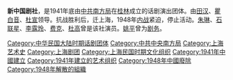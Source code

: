 '''新中国剧社'''，是1941年底由[[中共南方局|中共南方局]]在[[桂林|桂林]]成立的话剧演出团体。由[[田汉|田汉]]、[[瞿白音|瞿白音]]、[[杜宣|杜宣]]领导。抗战胜利后，迁上海，1948年[[第二次国共内战|内战]]紧迫，停止活动。[[朱琳|朱琳]]、[[石联星|石联星]]、[[李露玲|李露玲]]、[[费克|费克]]、[[杜高|杜高]]曾是该社演员。[[姚平|姚平]]曾为[[剧务|剧务]]。

{{戲劇小作品}}

[[Category:中华民国大陆时期话剧团体|Category:中华民国大陆时期话剧团体]]
[[Category:中共中央南方局|Category:中共中央南方局]]
[[Category:上海艺术史|Category:上海艺术史]]
[[Category:上海剧团|Category:上海剧团]]
[[Category:上海民国时期文化组织|Category:上海民国时期文化组织]]
[[Category:1941年中國建立|Category:1941年中國建立]]
[[Category:1941年建立的艺术组织|Category:1941年建立的艺术组织]]
[[Category:1948年中國廢除|Category:1948年中國廢除]]
[[Category:1948年解散的組織|Category:1948年解散的組織]]